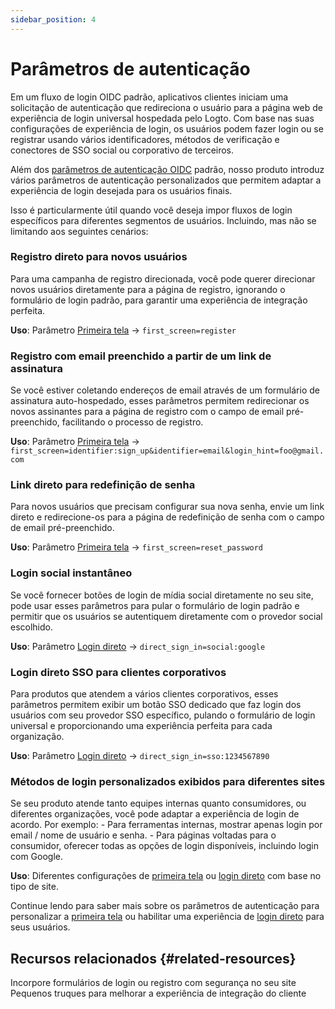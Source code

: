 ```yaml
---
sidebar_position: 4
---
```


# Parâmetros de autenticação

Em um fluxo de login OIDC padrão, aplicativos clientes iniciam uma solicitação de autenticação que redireciona o usuário para a página web de experiência de login universal hospedada pelo Logto. Com base nas suas configurações de experiência de login, os usuários podem fazer login ou se registrar usando vários identificadores, métodos de verificação e conectores de SSO social ou corporativo de terceiros.

Além dos [parâmetros de autenticação OIDC](https://openid.net/specs/openid-connect-core-1_0.html#AuthRequest) padrão, nosso produto introduz vários parâmetros de autenticação personalizados que permitem adaptar a experiência de login desejada para os usuários finais.

Isso é particularmente útil quando você deseja impor fluxos de login específicos para diferentes segmentos de usuários. Incluindo, mas não se limitando aos seguintes cenários:

### Registro direto para novos usuários

Para uma campanha de registro direcionada, você pode querer direcionar novos usuários diretamente para a página de registro, ignorando o formulário de login padrão, para garantir uma experiência de integração perfeita.

**Uso**: Parâmetro [Primeira tela](/end-user-flows/authentication-parameters/first-screen) → `first_screen=register`

### Registro com email preenchido a partir de um link de assinatura

Se você estiver coletando endereços de email através de um formulário de assinatura auto-hospedado, esses parâmetros permitem redirecionar os novos assinantes para a página de registro com o campo de email pré-preenchido, facilitando o processo de registro.

**Uso**: Parâmetro [Primeira tela](/end-user-flows/authentication-parameters/first-screen) → `first_screen=identifier:sign_up&identifier=email&login_hint=foo@gmail.com`

### Link direto para redefinição de senha

Para novos usuários que precisam configurar sua nova senha, envie um link direto e redirecione-os para a página de redefinição de senha com o campo de email pré-preenchido.

**Uso**: Parâmetro [Primeira tela](/end-user-flows/authentication-parameters/first-screen) → `first_screen=reset_password`

### Login social instantâneo

Se você fornecer botões de login de mídia social diretamente no seu site, pode usar esses parâmetros para pular o formulário de login padrão e permitir que os usuários se autentiquem diretamente com o provedor social escolhido.

**Uso**: Parâmetro [Login direto](/end-user-flows/authentication-parameters/direct-sign-in#social-sign-in) → `direct_sign_in=social:google`

### Login direto SSO para clientes corporativos

Para produtos que atendem a vários clientes corporativos, esses parâmetros permitem exibir um botão SSO dedicado que faz login dos usuários com seu provedor SSO específico, pulando o formulário de login universal e proporcionando uma experiência perfeita para cada organização.

**Uso**: Parâmetro [Login direto](/end-user-flows/authentication-parameters/direct-sign-in#enterprise-sso) → `direct_sign_in=sso:1234567890`

### Métodos de login personalizados exibidos para diferentes sites

Se seu produto atende tanto equipes internas quanto consumidores, ou diferentes organizações, você pode adaptar a experiência de login de acordo. Por exemplo: - Para ferramentas internas, mostrar apenas login por email / nome de usuário e senha. - Para páginas voltadas para o consumidor, oferecer todas as opções de login disponíveis, incluindo login com Google.

**Uso**: Diferentes configurações de [primeira tela](/end-user-flows/authentication-parameters/first-screen) ou [login direto](/end-user-flows/authentication-parameters/direct-sign-in) com base no tipo de site.

Continue lendo para saber mais sobre os parâmetros de autenticação para personalizar a [primeira tela](/end-user-flows/authentication-parameters/first-screen) ou habilitar uma experiência de [login direto](/end-user-flows/authentication-parameters/direct-sign-in) para seus usuários.

## Recursos relacionados \{#related-resources}

<Url href="https://blog.logto.io/embed-login-or-registration-forms-securely-on-your-site">
  Incorpore formulários de login ou registro com segurança no seu site
</Url>

<Url href="https://blog.logto.io/authentication-parameters">
  Pequenos truques para melhorar a experiência de integração do cliente
</Url>